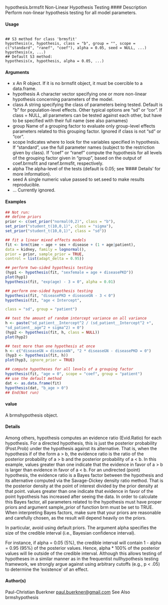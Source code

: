 hypothesis.brmsfit Non-Linear Hypothesis Testing
#### Description 
Perform non-linear hypothesis testing for all model parameters.

#### Usage
<pre><code>
## S3 method for class 'brmsfit'
hypothesis(x, hypothesis, class = "b", group = "", scope = c("standard", "ranef", "coef"), alpha = 0.05, seed = NULL, ...)
hypothesis(x, ...)
## Default S3 method:
hypothesis(x, hypothesis, alpha = 0.05, ...)
</code></pre>

#### Arguments

* x An R object. If it is no brmsfit object, it must be coercible to a data.frame.
* hypothesis A character vector specifying one or more non-linear hypothesis concerning parameters of the model.
* class A string specifying the class of parameters being tested. Default is "b" for population-level effects. Other typical options are "sd" or "cor". If class = NULL, all parameters can be tested against each other, but have to be specified with their
full name (see also parnames)
* group Name of a grouping factor to evaluate only group-level effects parameters related to this grouping factor. Ignored if class is not "sd" or "cor".
* scope Indicates where to look for the variables specified in hypothesis. If "standard", use the full parameter names (subject to the restriction given by class). If "coef" or "ranef" compute the hypothesis for all levels of the grouping factor given in "group", based on the output of coef.brmsfit and ranef.brmsfit, respectively.
* alpha The alpha-level of the tests (default is 0.05; see ’#### Details’ for more information).
* seed A single numeric value passed to set.seed to make results reproducible.
* ... Currently ignored.

#### Examples 

```r
## Not run:
## define priors
prior <- c(set_prior("normal(0,2)", class = "b"),
set_prior("student_t(10,0,1)", class = "sigma"),
set_prior("student_t(10,0,1)", class = "sd"))
```

```r
## fit a linear mixed effects models
fit <- brm(time ~ age + sex + disease + (1 + age|patient),
data = kidney, family = lognormal(),
prior = prior, sample_prior = TRUE,
control = list(adapt_delta = 0.95))
```

```r
## perform two-sided hypothesis testing
(hyp1 <- hypothesis(fit, "sexfemale = age + diseasePKD"))
plot(hyp1)
hypothesis(fit, "exp(age) - 3 = 0", alpha = 0.01)
```

```r
## perform one-sided hypothesis testing
hypothesis(fit, "diseasePKD + diseaseGN - 3 < 0")
hypothesis(fit, "age < Intercept",

class = "sd", group = "patient")
```

```r
## test the amount of random intercept variance on all variance
h <- paste("sd_patient__Intercept^2 / (sd_patient__Intercept^2 +",
"sd_patient__age^2 + sigma^2) = 0")
(hyp2 <- hypothesis(fit, h, class = NULL))
plot(hyp2)
```

```r
## test more than one hypothesis at once
h <- c("diseaseGN = diseaseAN", "2 * diseaseGN - diseasePKD = 0")
(hyp3 <- hypothesis(fit, h))
plot(hyp3, ignore_prior = TRUE)
```

```r
## compute hypotheses for all levels of a grouping factor
hypothesis(fit, "age = 0", scope = "coef", group = "patient")
## use the default method
dat <- as.data.frame(fit)
hypothesis(dat, "b_age > 0")
## End(Not run)
```

#### value
A brmshypothesis object.

#### Details
Among others, hypothesis computes an evidence ratio (Evid.Ratio) for each hypothesis. For a directed hypothesis, this is just the posterior probability (Post.Prob) under the hypothesis against its alternative. That is, when the hypothesis if of the form a > b, the evidence ratio is the ratio of the posterior probability of a > b and the posterior probability of a < b. In this example, values greater than one indicate that the evidence in favor of a > b is larger than evidence in favor of a < b. For an undirected (point) hypothesis, the evidence ratio is a Bayes factor between the hypothesis and its alternative computed via the Savage-Dickey density ratio method. That is the posterior density at the point of interest divided by the prior density at that point. values greater than one indicate that evidence in favor of the point hypothesis has increased after seeing the data. In order to calculate
this Bayes factor, all parameters related to the hypothesis must have proper priors and argument
sample_prior of function brm must be set to TRUE. When interpreting Bayes factors, make sure that your priors are reasonable and carefully chosen, as the result will depend heavily on the priors.

In particular, avoid using default priors. The argument alpha specifies the size of the credible interval (i.e., Bayesian confidence interval).

For instance, if alpha = 0.05 (5%), the credible interval will contain 1 - alpha = 0.95 (95%) of the posterior values. Hence, alpha * 100% of the posterior values will lie outside of the credible interval. Although this allows testing of hypotheses in a similar manner as in the frequentist nullhypothesis testing framework, we strongly argue against using arbitrary cutoffs (e.g., p < .05) to
determine the ’existence’ of an effect.





#### Author(s)
Paul-Christian Buerkner <paul.buerkner@gmail.com>
See Also
brmshypothesis
